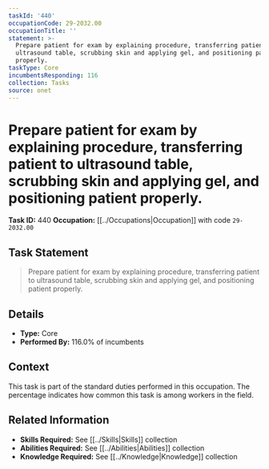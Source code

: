 ```yaml
---
taskId: '440'
occupationCode: 29-2032.00
occupationTitle: ''
statement: >-
  Prepare patient for exam by explaining procedure, transferring patient to
  ultrasound table, scrubbing skin and applying gel, and positioning patient
  properly.
taskType: Core
incumbentsResponding: 116
collection: Tasks
source: onet
---
```

# Prepare patient for exam by explaining procedure, transferring patient to ultrasound table, scrubbing skin and applying gel, and positioning patient properly.

**Task ID:** 440
**Occupation:** [[../Occupations|Occupation]] with code `29-2032.00`

## Task Statement

> Prepare patient for exam by explaining procedure, transferring patient to ultrasound table, scrubbing skin and applying gel, and positioning patient properly.

## Details

- **Type:** Core
- **Performed By:** 116.0% of incumbents

## Context

This task is part of the standard duties performed in this occupation. The percentage indicates how common this task is among workers in the field.

## Related Information

- **Skills Required:** See [[../Skills|Skills]] collection
- **Abilities Required:** See [[../Abilities|Abilities]] collection
- **Knowledge Required:** See [[../Knowledge|Knowledge]] collection
